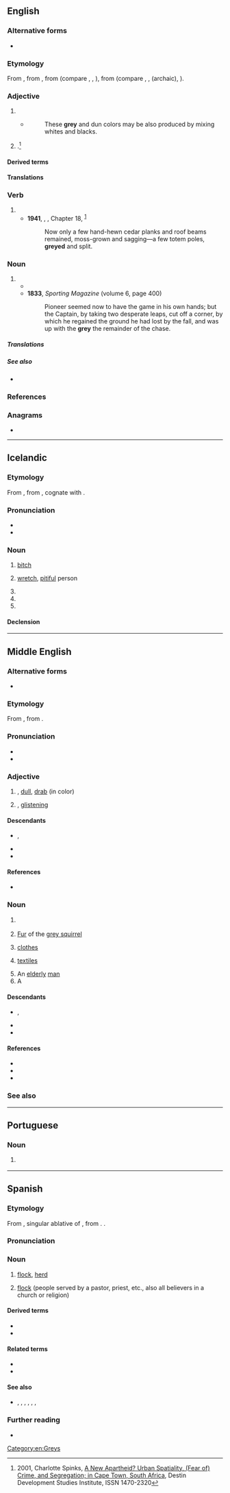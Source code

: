 {{also|Grey}}
==English==

===Alternative forms===
* {{l|en|gray}} {{qualifier|often used in the US}}

===Etymology===
{{root|en|ine-pro|*gʰreh₁-}}
From {{inh|en|enm|grey}}, from {{inh|en|ang|grǣġ}}, from {{inh|en|gem-pro|*grēwaz}} (compare {{cog|nl|grauw}}, {{cog|de|grau}}, {{cog|non|grár}}), from {{der|en|ine-pro|*ǵʰreh₁-||to green, to grow}} (compare {{cog|la|rāvus||grey}}, {{cog|cu|зьрѭ||to see, to glance}}, {{cog|ru|зреть||to watch, to look at}} (archaic), {{cog|lt|žeriù||to shine}}).

===Adjective===
{{en-adj|greyer|sup=greyest|more}}

# {{standard spelling of|en|from=UK|from2=Commonwealth|gray}}
#* {{RQ:Newton Opticks}}
#*: These '''grey''' and dun colors may be also produced by mixing whites and blacks.
# {{lb|en|South African English|slang}} {{synonym of|en|coloured}} {{gloss|pertaining to the {{l|en|mixed race}} of {{l|en|black}} and {{l|en|white}}}}.<ref> 2001, Charlotte Spinks, [https://www.files.ethz.ch/isn/138143/WP20.pdf A New Apartheid? Urban Spatiality, (Fear of) Crime, and Segregation; in Cape Town, South Africa], Destin Development Studies Institute, ISSN 1470-2320 </ref>

====Derived terms====
{{der3|en|title=Terms derived from ''grey''
|battleship grey
|grey area
|grey ghost
|grey-haired
|grey matter
|grey nomad
|grey power
|greyback
|greybeard
|greyboard
|greybody
|greyen
|greyer
|greyest
|greyfriar
|greyhead
|greyhound
|greyish
|greyishly
|greylag
|greyline
|greylist
|greyly
|greyness
|greyscale
|greyschist
|greystone
|greyware
|greywater
|greywether
|gunmetal grey
|ungrey}}

====Translations====
{{trans-see|gray}}

===Verb===
{{en-verb}}

# {{standard spelling of|en|from=UK|from2=Commonwealth|gray}}
#* '''1941''', {{w|Emily Carr}}, ''{{w|Klee Wyck}}'', Chapter 18, <sup>[http://www.gutenberg.net.au/ebooks01/0100131h.html]</sup>
#*: Now only a few hand-hewn cedar planks and roof beams remained, moss-grown and sagging—a few totem poles, '''greyed''' and split.

===Noun===
{{en-noun}}

# {{standard spelling of|en|from=UK|from2=Commonwealth|gray}}
#* {{RQ:Scott Lady of the Lake|passage=Woe worth the chase, woe worth the day, / That costs thy life, my gallant '''grey'''.}}
#* '''1833''', ''Sporting Magazine'' (volume 6, page 400)
#*: Pioneer seemed now to have the game in his own hands; but the Captain, by taking two desperate leaps, cut off a corner, by which he regained the ground he had lost by the fall, and was up with the '''grey''' the remainder of the chase.

=====Translations=====
{{trans-see|gray}}

=====See also=====
* {{l|en|greys}}

===References===
<references/>

===Anagrams===
* {{anagrams|en|a=egry|-ergy|gyre}}

[[Category:en:Greys]]

----

==Icelandic==

===Etymology===
From {{der|is|non|grey}}, from {{der|is|gem-pro|*grawją}}, cognate with {{cog|fo|groyggj}}.

===Pronunciation===
* {{IPA|is|/kreiː/}}
* {{rhymes|is|eiː|s=1}}

===Noun===
{{is-noun|n|greys|grey}}

# {{lb|is|archaic}} [[bitch]] {{gloss|female dog}}
# [[wretch]], [[pitiful]] person
#: {{ux|is|'''Greyið''' mitt!|You '''poor little''' thing!}}
#: {{ux|is|'''Greyið''' Jón|'''Poor''' John}}
# {{inflection of|is|grey||indef|acc|s}}
# {{inflection of|is|grey||indef|nom|p}}
# {{inflection of|is|grey||indef|acc|p}}

====Declension====
{{is-decl-noun-n-s|gr|ey|j=j}}

----

==Middle English==

===Alternative forms===
* {{alter|enm|grei|gray|grai|greye|gry|græi|gro|gra|greȝe|greiȝe}}

===Etymology===
From {{inh|enm|ang|grǣġ}}, from {{inh|enm|gem-pro|*grēwaz}}.

===Pronunciation===
* {{IPA|enm|/ɡrɛi̯/}}
* {{rhymes|enm|ɛi̯|s=1}}

===Adjective===
{{enm-adj|greye}}

# {{l|en|grey}}, [[dull]], [[drab]] (in color)
# {{l|en|glinting}}, [[glistening]]

====Descendants====
* {{desc|en|gray}}, {{l|en|grey}}
* {{desc|sco|gray}}
* {{desc|yol|gry}}

====References====
* {{R:MED Online|entry=grei|pos=adj. & n.|id=MED19333 |accessdate=2018-03-30}}

===Noun===
{{head|enm|noun}}

# {{l|en|grey}} {{gloss|colour}}
#  [[fur|Fur]] of the [[grey squirrel]]
# {{l|en|grey}} [[clothes]]
# {{l|en|grey}} [[textiles]]
# An [[elderly]] [[man]]
# A {{l|en|badger}}

====Descendants====
* {{desc|en|gray}}, {{l|en|grey}}
* {{desc|sco|gray}}
* {{desc|yol|gry}}

====References====
* {{R:MED Online|entry=grei|pos=adj. & n.|id=MED19333 |accessdate=2018-03-30}}
* {{R:MED Online|entry=grei |pos=n.(2) |id=MED19332 |accessdate=2018-03-30}}
* {{R:MED Online|entry=grei |pos=n.(1) |id=MED19331 |accessdate=2018-03-30}}

===See also===
{{table:colors/enm}}

----

==Portuguese==

===Noun===
{{pt-noun|m|s}}

# {{alternative form of|pt|gray}} {{gloss|race of extraterrestrials}}

----

==Spanish==
{{wikipedia|lang=es}}

===Etymology===
From {{der|es|la|grege}}, singular ablative of {{m|la|grex}}, from {{der|la|ine-pro|*h₂ger-||to assemble, gather together}}. {{doublet|es|grupo}}.

===Pronunciation===
{{es-IPA}}

===Noun===
{{es-noun|f}}

# {{lb|es|obsolete|poetic}} [[flock]], [[herd]]
#: {{syn|es|rebaño|rehala}}
# {{lb|es|religion}} [[flock]] (people served by a pastor, priest, etc., also all believers in a church or religion)
#: {{syn|es|rebaño|feligresía|congregación|iglesia}}

====Derived terms====
* {{l|es|gregario}}
* {{l|es|agregar}}

====Related terms====
* {{l|es|oveja}}
* {{l|es|cabra}}

====See also====
* {{sense|animals}} {{l|es|ganado}}, {{l|es|hato}}, {{l|es|parvada}}, {{l|es|manada}}, {{l|es|jauría}}, {{l|es|cardumen}}, {{l|es|enjambre}}

===Further reading===
* {{R:DRAE}}